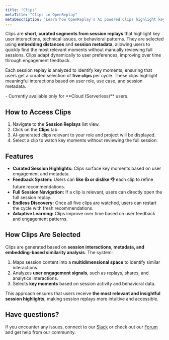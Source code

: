 ```yaml
---
title: "Clips"
metaTitle: "Clips in OpenReplay"
metaDescription: "Learn how OpenReplay’s AI powered Clips highlight key moments in session replays."
---
```


Clips are **short, curated segments from session replays** that highlight key user interactions, technical issues, or behavioral patterns. They are selected using **embedding distances** and **session metadata**, allowing users to quickly find the most relevant moments without manually reviewing full sessions. Clips adapt dynamically to user preferences, improving over time through engagement feedback.

Each session replay is analyzed to identify key moments, ensuring that users get a curated selection of **five clips** per cycle. These clips highlight meaningful interactions based on user role, use case, and session metadata.


<Aside type="ai" title="Availability" >
  - Currently available only for **Cloud (Serverless)** users.
</Aside>

## How to Access Clips
1. Navigate to the **Session Replays** list view.
2. Click on the **Clips** tab.
3. AI-generated clips relevant to your role and project will be displayed.
4. Select a clip to watch key moments without reviewing the full session.

## Features
- **Curated Session Highlights:** Clips surface key moments based on user engagement and metadata.
- **Feedback System:** Users can **like 👍 or dislike 👎** each clip to refine future recommendations.
- **Full Session Navigation:** If a clip is relevant, users can directly open the full session replay.
- **Endless Discovery:** Once all five clips are watched, users can restart the cycle with fresh recommendations.
- **Adaptive Learning:** Clips improve over time based on user feedback and engagement patterns.

## How Clips Are Selected
Clips are generated based on **session interactions, metadata, and embedding-based similarity analysis**. The system:
1. Maps session content into a **multidimensional space** to identify similar interactions.
2. Analyzes **user engagement signals**, such as replays, shares, and analytics interactions.
3. Selects **key moments** based on session activity and behavioral data.

This approach ensures that users receive **the most relevant and insightful session highlights**, making session replays more intuitive and accessible.


## Have questions?
If you encounter any issues, connect to our [Slack](https://slack.openreplay.com) or check out our [Forum](https://forum.openreplay.com) and get help from our community.
